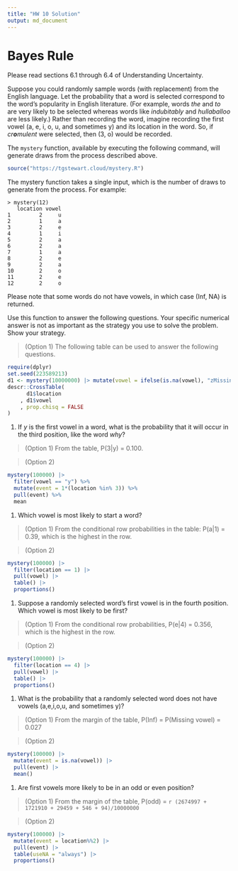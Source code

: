 ```yaml
---
title: "HW 10 Solution"
output: md_document
---
```


Bayes Rule
========

Please read sections 6.1 through 6.4 of Understanding Uncertainty.

Suppose you could randomly sample words (with replacement) from the English language.  Let the probability that a word is selected correspond to the word's popularity in English literature.  (For example, words *the* and *to* are very likely to be selected whereas words like *indubitably* and *hullaballoo* are less likely.)  Rather than recording the word, imagine recording the first vowel (a, e, i, o, u, and sometimes y) and its location in the word.  So, if *cr**o**mulent* were selected, then (3, o) would be recorded.

The `mystery` function, available by executing the following command, will generate draws from the process described above.

```r
source("https://tgstewart.cloud/mystery.R")
```

The mystery function takes a single input, which is the number of draws to generate from the process.  For example: 

```
> mystery(12)
   location vowel
1         2     u
2         1     a
3         2     e
4         1     i
5         2     a
6         2     a
7         1     a
8         2     e
9         2     a
10        2     o
11        2     e
12        2     o
```

Please note that some words do not have vowels, in which case (Inf, NA) is returned.

Use this function to answer the following questions.  Your specific numerical answer is not as important as the strategy you use to solve the problem.  Show your strategy.

> (Option 1) The following table can be used to answer the following questions.
```r
require(dplyr)
set.seed(223589213)
d1 <- mystery(10000000) |> mutate(vowel = ifelse(is.na(vowel), "zMissing",vowel))
descr::CrossTable(
      d1$location
    , d1$vowel
    , prop.chisq = FALSE
)
```

1. If *y* is the first vowel in a word, what is the probability that it will occur in the third position, like the word *why*?

> (Option 1) From the table, P(3|y) = 0.100.

> (Option 2)

```r
mystery(100000) |>
  filter(vowel == "y") %>% 
  mutate(event = 1*(location %in% 3)) %>% 
  pull(event) %>% 
  mean
```

1. Which vowel is most likely to start a word?

> (Option 1) From the conditional row probabilities in the table: P(a|1) = 0.39, which is the highest in the row.

> (Option 2)

```r
mystery(100000) |>
  filter(location == 1) |>
  pull(vowel) |>
  table() |>
  proportions()
```

1. Suppose a randomly selected word's first vowel is in the fourth position.  Which vowel is most likely to be first?

> (Option 1) From the conditional row probabilities, P(e|4) = 0.356, which is the highest in the row.

> (Option 2)

```r
mystery(100000) |>
  filter(location == 4) |>
  pull(vowel) |>
  table() |>
  proportions()
```

1. What is the probability that a randomly selected word does not have vowels (a,e,i,o,u, and sometimes y)?

> (Option 1) From the margin of the table, P(Inf) = P(Missing vowel) = 0.027

> (Option 2)

```r
mystery(100000) |> 
  mutate(event = is.na(vowel)) |>
  pull(event) |>
  mean()
```

1. Are first vowels more likely to be in an odd or even position?

> (Option 1) From the margin of the table, P(odd) = `r (2674997 + 1721910 + 29459 + 546 + 94)/10000000`

> (Option 2) 

```r
mystery(100000) |> 
  mutate(event = location%%2) |>
  pull(event) |>
  table(useNA = "always") |>
  proportions()
```